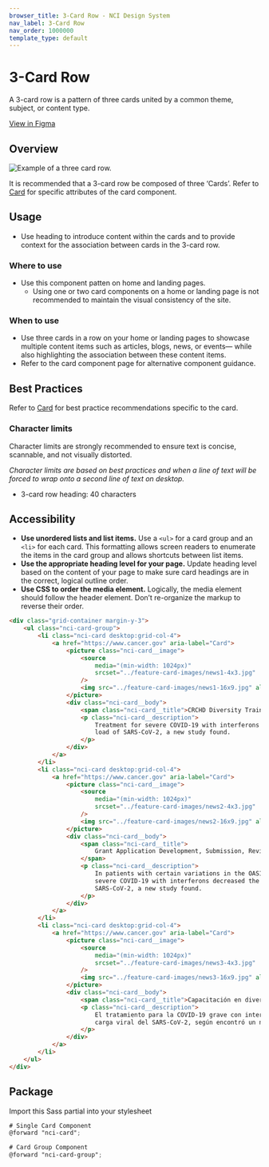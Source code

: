 ```yaml
---
browser_title: 3-Card Row - NCI Design System
nav_label: 3-Card Row
nav_order: 1000000
template_type: default
---
```


# 3-Card Row

A 3-card row is a pattern of three cards united by a common theme, subject, or content type.

[View in Figma](https://www.figma.com/file/4FeMfprVErO6esR8FLczp5/NCIDS-Design-Kit?type=design&node-id=5280%3A38952&mode=design&t=lGwrxbWFW3JAwAet-1)

## Overview

![Example of a three card row.](./images/card-row_pattern.jpg)

It is recommended that a 3-card row be composed of three ‘Cards’. Refer to [Card](/components/card) for specific attributes of the card component.

## Usage

- Use heading to introduce content within the cards and to provide context for the association between cards in the 3-card row.

### Where to use

- Use this component patten on home and landing pages.
  - Using one or two card components on a home or landing page is not recommended to maintain the visual consistency of the site.

### When to use

- Use three cards in a row on your home or landing pages to showcase multiple content items such as articles, blogs, news, or events— while also highlighting the association between these content items.
- Refer to the card component page for alternative component guidance.

## Best Practices

Refer to [Card](/components/card) for best practice recommendations specific to the card.

### Character limits

Character limits are strongly recommended to ensure text is concise, scannable, and not visually distorted.

_Character limits are based on best practices and when a line of text will be forced to wrap onto a second line of text on desktop._

- 3-card row heading: 40 characters

## Accessibility

- **Use unordered lists and list items.** Use a `<ul>` for a card group and an `<li>` for each card. This formatting allows screen readers to enumerate the items in the card group and allows shortcuts between list items.
- **Use the appropriate heading level for your page.** Update heading level based on the content of your page to make sure card headings are in the correct, logical outline order.
- **Use CSS to order the media element.** Logically, the media element should follow the header element. Don’t re-organize the markup to reverse their order.

```html
<div class="grid-container margin-y-3">
	<ul class="nci-card-group">
		<li class="nci-card desktop:grid-col-4">
			<a href="https://www.cancer.gov" aria-label="Card">
				<picture class="nci-card__image">
					<source
						media="(min-width: 1024px)"
						srcset="../feature-card-images/news1-4x3.jpg"
					/>
					<img src="../feature-card-images/news1-16x9.jpg" alt="News Image 1" />
				</picture>
				<div class="nci-card__body">
					<span class="nci-card__title">CRCHD Diversity Training</span>
					<p class="nci-card__description">
						Treatment for severe COVID-19 with interferons decreased the viral
						load of SARS-CoV-2, a new study found.
					</p>
				</div>
			</a>
		</li>
		<li class="nci-card desktop:grid-col-4">
			<a href="https://www.cancer.gov" aria-label="Card">
				<picture class="nci-card__image">
					<source
						media="(min-width: 1024px)"
						srcset="../feature-card-images/news2-4x3.jpg"
					/>
					<img src="../feature-card-images/news2-16x9.jpg" alt="News Image 2" />
				</picture>
				<div class="nci-card__body">
					<span class="nci-card__title">
						Grant Application Development, Submission, Review, & Award
					</span>
					<p class="nci-card__description">
						In patients with certain variations in the OAS1 gene, treatment for
						severe COVID-19 with interferons decreased the viral load of
						SARS-CoV-2, a new study found.
					</p>
				</div>
			</a>
		</li>
		<li class="nci-card desktop:grid-col-4">
			<a href="https://www.cancer.gov" aria-label="Card">
				<picture class="nci-card__image">
					<source
						media="(min-width: 1024px)"
						srcset="../feature-card-images/news3-4x3.jpg"
					/>
					<img src="../feature-card-images/news3-16x9.jpg" alt="News Image 3" />
				</picture>
				<div class="nci-card__body">
					<span class="nci-card__title">Capacitación en diversidad CRCHD</span>
					<p class="nci-card__description">
						El tratamiento para la COVID-19 grave con interferones disminuyó la
						carga viral del SARS-CoV-2, según encontró un nuevo estudio.
					</p>
				</div>
			</a>
		</li>
	</ul>
</div>
```

## Package

Import this Sass partial into your stylesheet

```scss nopreview
# Single Card Component
@forward "nci-card";

# Card Group Component
@forward "nci-card-group";
```
